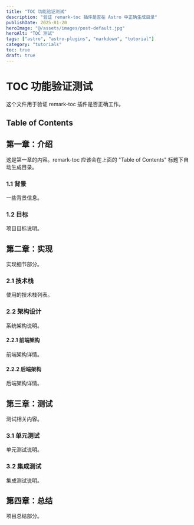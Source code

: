 ```yaml
---
title: "TOC 功能验证测试"
description: "验证 remark-toc 插件是否在 Astro 中正确生成目录"
publishDate: 2025-01-20
heroImage: "@/assets/images/post-default.jpg"
heroAlt: "TOC 测试"
tags: ["astro", "astro-plugins", "markdown", "tutorial"]
category: "tutorials"
toc: true
draft: true
---
```


# TOC 功能验证测试

这个文件用于验证 remark-toc 插件是否正确工作。

## Table of Contents

## 第一章：介绍

这是第一章的内容。remark-toc 应该会在上面的 "Table of Contents" 标题下自动生成目录。

### 1.1 背景

一些背景信息。

### 1.2 目标

项目目标说明。

## 第二章：实现

实现细节部分。

### 2.1 技术栈

使用的技术栈列表。

### 2.2 架构设计

系统架构说明。

#### 2.2.1 前端架构

前端架构详情。

#### 2.2.2 后端架构

后端架构详情。

## 第三章：测试

测试相关内容。

### 3.1 单元测试

单元测试说明。

### 3.2 集成测试

集成测试说明。

## 第四章：总结

项目总结部分。
